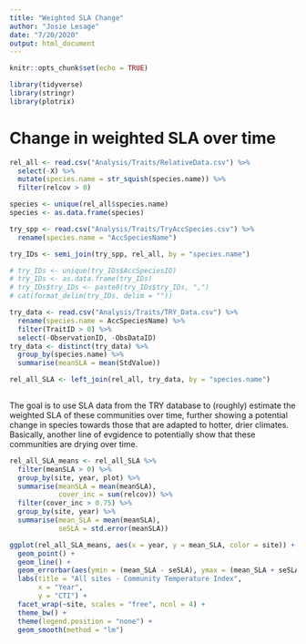 ```yaml
---
title: "Weighted SLA Change"
author: "Josie Lesage"
date: "7/20/2020"
output: html_document
---
```


```r
knitr::opts_chunk$set(echo = TRUE)

library(tidyverse)
library(stringr)
library(plotrix)
```

# Change in weighted SLA over time

```r
rel_all <- read.csv("Analysis/Traits/RelativeData.csv") %>% 
  select(-X) %>%
  mutate(species.name = str_squish(species.name)) %>%
  filter(relcov > 0)

species <- unique(rel_all$species.name)
species <- as.data.frame(species)

try_spp <- read.csv("Analysis/Traits/TryAccSpecies.csv") %>%
  rename(species.name = "AccSpeciesName")

try_IDs <- semi_join(try_spp, rel_all, by = "species.name")

# try_IDs <- unique(try_IDs$AccSpeciesID)
# try_IDs <- as.data.frame(try_IDs)
# try_IDs$try_IDs <- paste0(try_IDs$try_IDs, ",")
# cat(format_delim(try_IDs, delim = ""))

try_data <- read.csv("Analysis/Traits/TRY_Data.csv") %>%
  rename(species.name = AccSpeciesName) %>%
  filter(TraitID > 0) %>%
  select(-ObservationID, -ObsDataID)
try_data <- distinct(try_data) %>%
  group_by(species.name) %>%
  summarise(meanSLA = mean(StdValue))

rel_all_SLA <- left_join(rel_all, try_data, by = "species.name")
  
```


The goal is to use SLA data from the TRY database to (roughly) estimate the weighted SLA of these communities over time, further showing a potential change in species towards those that are adapted to hotter, drier climates. Basically, another line of evgidence to potentially show that these communities are drying over time. 

```r

rel_all_SLA_means <- rel_all_SLA %>%
  filter(meanSLA > 0) %>%
  group_by(site, year, plot) %>%
  summarise(meanSLA = mean(meanSLA),
            cover_inc = sum(relcov)) %>%
  filter(cover_inc > 0.75) %>%
  group_by(site, year) %>%
  summarise(mean_SLA = mean(meanSLA),
            seSLA = std.error(meanSLA))

ggplot(rel_all_SLA_means, aes(x = year, y = mean_SLA, color = site)) +
  geom_point() +
  geom_line() +
  geom_errorbar(aes(ymin = (mean_SLA - seSLA), ymax = (mean_SLA + seSLA))) +
  labs(title = "All sites - Community Temperature Index",
       x = "Year",
       y = "CTI") +
  facet_wrap(~site, scales = "free", ncol = 4) +
  theme_bw() +
  theme(legend.position = "none") +
  geom_smooth(method = "lm")
  
```







